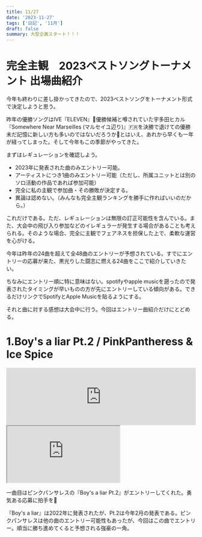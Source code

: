 ```yaml
---
title: 11/27
date: '2023-11-27'
tags: ['日記', '11月']
draft: false
summary: 大型企画スタート！！！
---
```


# 完全主観　2023ベストソングトーナメント 出場曲紹介
今年も終わりに差し掛かってきたので、2023ベストソングをトーナメント形式で決定しようと思う。

昨年の優勝ソングはIVE『ELEVEN』👸優勝候補と噂されていた宇多田ヒカル『Somewhere Near Marseilles (マルセイユ辺り)』🇫🇷を決勝で退けての優勝未だ記憶に新しい方も多いのではないだろうか🤔とはいえ、あれから早くも一年が経ってしまった。そして今年もこの季節がやってきた。

まずはレギュレーションを確認しよう。
- 2023年に発表された曲のみエントリー可能。
-  アーティストにつき1曲のみエントリー可能（ただし、所属ユニットとは別のソロ活動の作品であれば参加可能）
- 完全に私の主観で参加曲・その勝敗が決定する。
- 異論は認めない。（みんなも完全主観ランキングを勝手に作ればいいのだから。）

これだけである。ただ、レギュレーションは無限の訂正可能性を含んでいる。また、大会中の飛び入り参加などのイレギュラーが発生する場合があることも考えられる。そのような場合、完全に主観でフェアネスを担保した上で、柔軟な運営を心がける。

今年は昨年の24曲を超えて全48曲のエントリーが予想されている。すでにエントリーの応募が来た、黒光りした闘志に燃える24曲をここで紹介していきたい。

ちなみにエントリー順に特に意味はない。spotifyやapple musicを遡ったので発表されたタイミングが早いものの方が先にエントリーしている傾向がある。できるだけリンクでSpotifyとApple Musicを貼るようにする。

それと曲に対する感想は大会中に行う。今回はエントリー曲紹介だけにとどめる。

# 1.Boy's a liar Pt.2 / PinkPantheress & Ice Spice
<iframe src="https://open.spotify.com/embed/track/6AQbmUe0Qwf5PZnt4HmTXv?utm_source=generator&theme=0" width="100%" height="152" frameBorder="0" allowfullscreen="" allow="autoplay; clipboard-write; encrypted-media; fullscreen; picture-in-picture" loading="lazy"></iframe>
<iframe src="https://embed.music.apple.com/jp/album/boys-a-liar-pt-2/1664929598?i=1664929603"></iframe>

一曲目はピンクパンサレスの『Boy's a liar Pt.2』がエントリーしてくれた。勇気ある応募に拍手を👏

『Boy's a liar』は2022年に発表されたが、Pt.2は今年2月の発表である。ピンクパンサレスは他の曲のエントリー可能性もあったが、今回はこの曲でエントリー。順当に勝ち進めてくると予想される強豪の一角。


